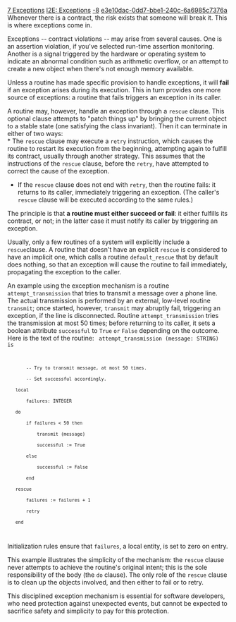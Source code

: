 [[Property:title|7 Exceptions]]
[[Property:link_title|I2E: Exceptions]]
[[Property:weight|-8]]
[[Property:uuid|e3e10dac-0dd7-bbe1-240c-6a6985c7376a]]
Whenever there is a contract, the risk exists that someone will break it. This is where exceptions come in. 

Exceptions -- contract violations -- may arise from several causes. One is an assertion violation, if you've selected run-time assertion monitoring. Another is a signal triggered by the hardware or operating system to indicate an abnormal condition such as arithmetic overflow, or an attempt to create a new object when there's not enough memory available. 

Unless a routine has made specific provision to handle exceptions, it will '''fail''' if an exception arises during its execution. This in turn provides one more source of exceptions: a routine that fails triggers an exception in its caller. 

A routine may, however, handle an exception through a <code> rescue </code> clause. This optional clause attempts to "patch things up" by bringing the current object to a stable state (one satisfying the class invariant). Then it can terminate in either of two ways:<br/>
* The <code> rescue </code> clause may execute a <code> retry </code> instruction, which causes the routine to restart its execution from the beginning, attempting again to fulfill its contract, usually through another strategy. This assumes that the instructions of the <code> rescue </code> clause, before the <code> retry </code>, have attempted to correct the cause of the exception. 
* If the <code> rescue </code> clause does not end with <code> retry </code>, then the routine fails: it returns to its caller, immediately triggering an exception. (The caller's <code> rescue </code> clause will be executed according to the same rules.) 


The principle is that '''a routine must either succeed or fail''': it either fulfills its contract, or not; in the latter case it must notify its caller by triggering an exception. 

Usually, only a few routines of a system will explicitly include a <code> rescue  </code>clause. A routine that doesn't have an explicit <code> rescue </code> is considered to have an implicit one, which calls a routine <code> default_rescue </code> that by default does nothing, so that an exception will cause the routine to fail immediately, propagating the exception to the caller. 

An example using the exception mechanism is a routine <code> attempt_transmission </code> that tries to transmit a message over a phone line. The actual transmission is performed by an external, low-level routine <code> transmit </code>; once started, however, <code> transmit </code> may abruptly fail, triggering an exception, if the line is disconnected. Routine <code> attempt_transmission </code> tries the transmission at most 50 times; before returning to its caller, it sets a boolean attribute <code> successful </code> to <code> True </code> <code>  or  </code> <code> False </code> depending on the outcome. Here is the text of the routine: 
<code>
attempt_transmission (message: STRING) is 
		-- Try to transmit message, at most 50 times.
		-- Set successful accordingly.
	local 
		failures: INTEGER 
	do 
		if failures < 50 then
			transmit (message)
			successful := True
		else 
			successful := False
		end 
	rescue 
		failures := failures + 1
		retry 
	end 
</code>

Initialization rules ensure that <code> failures </code>, a local entity, is set to zero on entry. 

This example illustrates the simplicity of the mechanism: the <code> rescue </code> clause never attempts to achieve the routine's original intent; this is the sole responsibility of the body (the <code> do </code> clause). The only role of the <code> rescue </code> clause is to clean up the objects involved, and then either to fail or to retry. 

This disciplined exception mechanism is essential for software developers, who need protection against unexpected events, but cannot be expected to sacrifice safety and simplicity to pay for this protection. 




